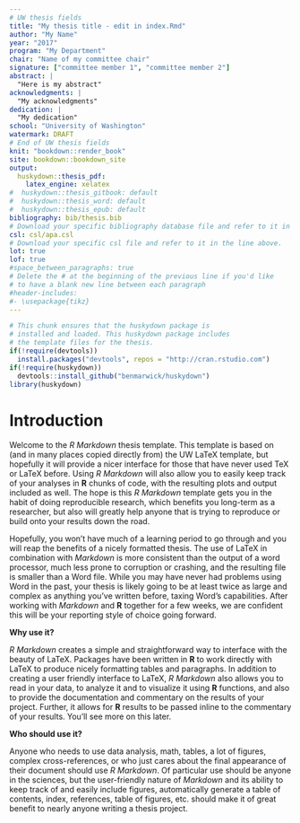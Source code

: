 ```yaml
---
# UW thesis fields
title: "My thesis title - edit in index.Rmd"
author: "My Name"
year: "2017"
program: "My Department"
chair: "Name of my committee chair"
signature: ["committee member 1", "committee member 2"]
abstract: |
  "Here is my abstract"
acknowledgments: |
  "My acknowledgments"
dedication: |
  "My dedication"
school: "University of Washington"
watermark: DRAFT
# End of UW thesis fields
knit: "bookdown::render_book"
site: bookdown::bookdown_site
output: 
  huskydown::thesis_pdf: 
    latex_engine: xelatex
#  huskydown::thesis_gitbook: default
#  huskydown::thesis_word: default
#  huskydown::thesis_epub: default
bibliography: bib/thesis.bib
# Download your specific bibliography database file and refer to it in the line above.
csl: csl/apa.csl
# Download your specific csl file and refer to it in the line above.
lot: true
lof: true
#space_between_paragraphs: true
# Delete the # at the beginning of the previous line if you'd like
# to have a blank new line between each paragraph
#header-includes:
#- \usepackage{tikz}
---
```


<!--
Above is the YAML (YAML Ain't Markup Language) header that includes a lot of
metadata used to produce the document. Be careful with spacing in this header!

If you'd like to include a comment that won't be produced in your resulting file
enclose it in a block like this.
-->

<!--
If you receive a duplicate label error after knitting, make sure to delete the
index.Rmd file and then knit again.
-->

```r
# This chunk ensures that the huskydown package is
# installed and loaded. This huskydown package includes
# the template files for the thesis.
if(!require(devtools))
  install.packages("devtools", repos = "http://cran.rstudio.com")
if(!require(huskydown))
  devtools::install_github("benmarwick/huskydown")
library(huskydown)
```

<!-- 
The {.unnumbered} option here means that the introduction will be "Chapter 0."
You can also use {-} for no numbers on chapters. 
-->

# Introduction {.unnumbered}

Welcome to the *R Markdown* thesis template. This template is based on (and in
many places copied directly from) the UW LaTeX template, but hopefully it will
provide a nicer interface for those that have never used TeX or LaTeX before.
Using *R Markdown* will also allow you to easily keep track of your analyses in
**R** chunks of code, with the resulting plots and output included as well. The
hope is this *R Markdown* template gets you in the habit of doing reproducible
research, which benefits you long-term as a researcher, but also will greatly
help anyone that is trying to reproduce or build onto your results down the
road.

Hopefully, you won't have much of a learning period to go through and you will
reap the benefits of a nicely formatted thesis. The use of LaTeX in combination
with *Markdown* is more consistent than the output of a word processor, much
less prone to corruption or crashing, and the resulting file is smaller than a
Word file. While you may have never had problems using Word in the past, your
thesis is likely going to be at least twice as large and complex as anything
you've written before, taxing Word's capabilities. After working with *Markdown*
and **R** together for a few weeks, we are confident this will be your reporting
style of choice going forward.

<!--  
If you're still on the fence about using *R Markdown*, check out the resource
for newbies available at <https://ismayc.github.io/rbasics-book/> .  
-->

**Why use it?**

*R Markdown* creates a simple and straightforward way to interface with the
beauty of LaTeX. Packages have been written in **R** to work directly with LaTeX
to produce nicely formatting tables and paragraphs. In addition to creating a
user friendly interface to LaTeX, *R Markdown* also allows you to read in your
data, to analyze it and to visualize it using **R** functions, and also to
provide the documentation and commentary on the results of your project.
Further, it allows for **R** results to be passed inline to the commentary of
your results. You'll see more on this later.  

<!--  
Having your code and commentary all together in one place has a plethora of
benefits!
-->

**Who should use it?**

Anyone who needs to use data analysis, math, tables, a lot of figures, complex
cross-references, or who just cares about the final appearance of their document
should use *R Markdown*. Of particular use should be anyone in the sciences, but
the user-friendly nature of *Markdown* and its ability to keep track of and
easily include figures, automatically generate a table of contents, index,
references, table of figures, etc. should make it of great benefit to nearly
anyone writing a thesis project.
